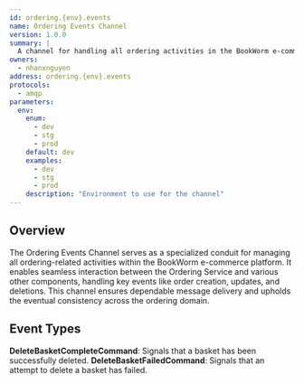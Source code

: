 ```yaml
---
id: ordering.{env}.events
name: Ordering Events Channel
version: 1.0.0
summary: |
  A channel for handling all ordering activities in the BookWorm e-commerce platform.
owners:
  - nhanxnguyen
address: ordering.{env}.events
protocols:
  - amqp
parameters:
  env:
    enum:
      - dev
      - stg
      - prod
    default: dev
    examples:
      - dev
      - stg
      - prod
    description: "Environment to use for the channel"
---
```


## Overview

The Ordering Events Channel serves as a specialized conduit for managing all ordering-related activities within the BookWorm e-commerce platform. It enables seamless interaction between the Ordering Service and various other components, handling key events like order creation, updates, and deletions. This channel ensures dependable message delivery and upholds the eventual consistency across the ordering domain.

<ChannelInformation />

## Event Types

**DeleteBasketCompleteCommand**: Signals that a basket has been successfully deleted.
**DeleteBasketFailedCommand**: Signals that an attempt to delete a basket has failed.
